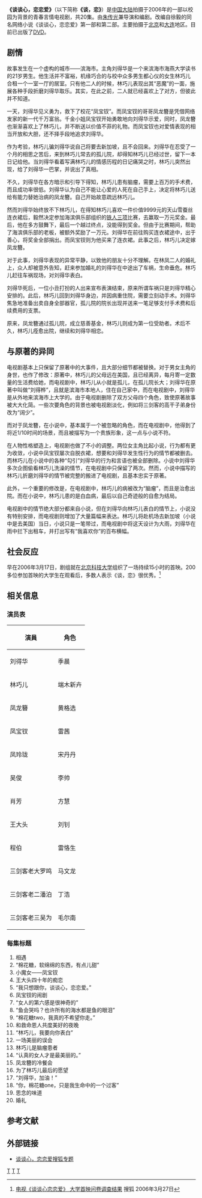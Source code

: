 {{infobox television |
  | show_name = 《谈谈心，恋恋爱》
  | image = [[File:tantanxin.jpg|200px]]
  | caption = 《谈谈心，恋恋爱》宣传海报
  | format = 校园言情
  | runtime = 45分钟
  | creator = 原著：徐毅（笔名：棉花糖）
  | 编剧  = [[朱传光|朱传光]]
  | director = [[朱传光|朱传光]]
  | starring  = 见下方“演员表”
  | 主题曲 = [[童话_(音乐专辑)|童话]]
  | country = [[中华人民共和国|中华人民共和国]]
  | network = 四川电视台影视文艺频道
  | first_aired = 2006年7月17日<ref>[http://yule.sohu.com/20060717/n244291219.shtml 电视剧在川台首播]</ref>
  | last_aired = 
  | num_episodes = 20
  | imdb_id = 
|}}
'''《谈谈心，恋恋爱》'''（以下简称'''《谈，恋》'''）是[[中国大陆|中国大陆]]拍摄于2006年的一部以校园为背景的青春言情电视剧，共20集。由[[朱传光|朱传光]]兼导演和编剧。改编自徐毅的同名网络小说《谈谈心，恋恋爱》第一部和第二部。主要拍摄于[[北京|北京]]和[[大连|大连]]地区。目前已出版了[[DVD|DVD]]。

==剧情==

故事发生在一个虚构的城市——滨海市。主角刘得华是一个来滨海市海燕大学读书的21岁男生。他生活并不富裕，机缘巧合的与校中众多男生都心仪的女生林巧儿合租一个一室一厅的居室。只有他二人的时候，林巧儿表现出其“恶魔”的一面，施展各种手段折磨刘得华取乐。其实，在此之前，二人就已经喜欢上了对方，但彼此并不知道。

一天，刘得华见义勇为，救下了校花“凤宝钗”。而凤宝钗的哥哥凤龙簪是凭借网络发家的新一代千万富翁。千金小姐凤宝钗开始勇敢地向刘得华示爱，同时，凤龙簪也渐渐喜欢上了林巧儿，并不断送以价值不菲的礼物。而凤宝钗也对爱情表现的相当开放和大胆，还不择手段地追求刘得华。

作为考验，林巧儿骗刘得华说自己将要去新加坡，且不会回来。刘得华在忍受了一个月的相思之苦后，来到林巧儿常去的孤儿院，却得知林巧儿已经过世，留下一本日记给他。当刘得华看着写满林巧儿的情感历程的日记痛哭之时，林巧儿突然出现，给了刘得华一巴掌，并说出了真相。

不久，刘得华在各方暗示和引导下得知，林巧儿患有脑瘤，需要上百万的手术费，而且成功率很低。刘得华认为自己不能让心爱的人死在自己手上，决定将林巧儿送给有能力替她治病的凤龙簪。自己开始故意疏远林巧儿。

然而刘得华始终放不下林巧儿，在得知林巧儿喜欢一件价值9999元的天山雪蚕丝连衣裙后，毅然决定参加海滨俱乐部组织的[[铁人三项|铁人三项]]比赛，去赢取一万元奖金。最后，他在多方鼓舞下，最后一个越过终点，没能得到奖金。但由于比赛期间，帮助了海滨俱乐部的老板，被额外奖励了一万元。刘得华在前往购买连衣裙途中，出于善心，将奖金全部捐出。而凤宝钗则为他买来了连衣裙。此事之后，林巧儿决定嫁凤龙簪。

对于此事，刘得华表现的异常平静，以致他的朋友十分不理解。在林凤二人的婚礼上，众人却被意外告知，赶来参加婚礼的刘得华在中途出了车祸，生命垂危。林巧儿赶往车祸现场，对刘得华表白。

刘得华死后，一位小丑打扮的人出来宣布表演结束，原来所谓车祸只是刘得华精心安排的。此后，林巧儿回到刘得华身边，并因病重住院，需要立刻动手术。刘得华焦急地准备出卖自身全部器官，孤儿院的院长出现并送来一笔足够支付手术费和后续费用的支票。

原来，凤龙簪通过孤儿院，成立慈善基金，林巧儿则成为第一位受助者。术后不久，林巧儿痊愈出院，继续和刘得华相恋。

==与原著的异同==
电视剧基本上只保留了原著中的大事件，且大部分细节都被替换。对于男女主角的身世，也作了修改：原著中，林巧儿的父母远在美国，且已经离异，每月寄一定数量的生活费给她，而电视剧中，林巧儿从小就是孤儿，在孤儿院长大；刘得华在原著中叫做“刘得桦”，且就是滨海市本地人，住在自己家中，而在电视剧中，刘得华是从外地来滨海市上大学的。由于电视剧删除了双方父母四个角色，致使原著故事被大大化简。一些次要角色的背景也被电视剧淡化，例如将三剑客的高干子弟身份改为“阔少”。

而对于凤龙簪，在小说中，基本属于一个被忽略的角色，而在电视剧中，他得到了将近1/10时间的场景，而且被描写为一个贵族形象，这一点与小说不符。

在人物性格塑造上，电视剧也做了不小的调整。两位女主角比起小说，行为都有更为收敛，小说中凤宝钗屡次自脱衣裙，想要和刘得华发生性行为的情节都被删去。而林巧儿在小说中的各种“勾引”刘得华的行为和言语也被全部删除。小说中刘得华多次企图偷看林巧儿洗澡的情节，在电视剧中只保留了两次。然而，小说中描写的林巧儿折磨刘得华的情节被完整的搬进了电视剧，且基本忠实于原著。

此外，一个重要的修改是，在电视剧中，林巧儿的病被改为“脑瘤”，而且是治愈出院。而在小说中，林巧儿患的是白血病，最后以自己奇迹般的自愈为结局。

电视剧中的情节绝大部分都来自小说，但在刘得华向林巧儿表白的情节上，小说没有特别安排，而电视剧则增加了大量篇幅来表达。林巧儿将赴机场去新加坡（小说中是去美国）当日，小说只是一笔带过，而电视剧中将这天设计为大雨，刘得华在雨中拦下出租车，并打出写有“我喜欢你”的百布横幅。

==社会反应==
早在2006年3月17日，剧组就在[[北京科技大学|北京科技大学]]组织了一场持续15小时的首映。200多位参加首映的大学生在观看后，多数人表示《谈，恋》很优秀。<ref>[http://yule.sohu.com/20060327/n242494932.shtml 电视《谈谈心恋恋爱》 大学首映问卷调查结果] {{Wayback|url=http://yule.sohu.com/20060327/n242494932.shtml |date=20080306064642 }} 搜狐 2006年3月27日</ref>

==相关信息==
===演员表===
{| class="wikitable"
! 演員 
! 角色
|- 
|刘得华 || 季晨
|-
|林巧儿 ||端木新卉
|-
|凤龙簪 || 黄格选
|-
|凤宝钗||雷茜
|-
|凤玲珑||宋丹丹
|-
|吴俊||李帅
|-
|肖芳||方慧
|-
|王大头||刘钊
|-
|程伯||雷恪生
|-
|三剑客老大罗鸣||马文龙
|-
|三剑客老二潘泊||丁浩
|-
|三剑客老三吴为||毛尔南
|}
===每集标题===
#相遇
#“棉花糖，软绵绵的东西，有点儿甜”
#小魔女——凤宝钗
#王大头四十年的痴恋
#“我只想跟你，谈谈心，恋恋爱。”
#凤宝钗的闹剧
#“女人的第六感是很神奇的”
#“鱼会哭吗？也许所有的海水都是鱼的眼泪”
#“棉花糖two，我真的不希望你走。”
#和救命恩人共度美好的夜晚
#“林巧儿，我要向你表白”
#一场美丽的误会
#林巧儿是脑瘤患者
#“认真的女人才是最美丽的。”
#凤龙簪的冷餐会
#为了林巧儿最后的愿望
#“刘得华，加油！”
#“你，棉花糖one，只是我生命中的一个过客”
#思念的味道
#婚礼

==参考文献==
<div class="references-small">
<references />
</div>
==外部链接==
* [http://yule.sohu.com/s2005/ttxlla.shtml 谈谈心，恋恋爱搜狐专题]{{Wayback|url=http://yule.sohu.com/s2005/ttxlla.shtml |date=20071113204155 }}


[[Category:2006年中国电视剧集|T]]
[[Category:中国网络小说改编电视剧|T]]
[[Category:中國偶像劇|T]]